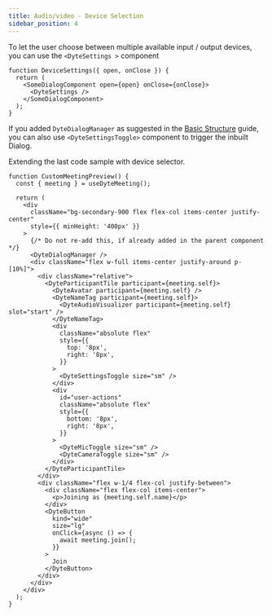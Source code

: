 ```yaml
---
title: Audio/video - Device Selection
sidebar_position: 4
---
```


To let the user choose between multiple available input / output devices, you can use the `<DyteSettings >` component

```tsx
function DeviceSettings({ open, onClose }) {
  return (
    <SomeDialogComponent open={open} onClose={onClose}>
      <DyteSettings />
    </SomeDialogComponent>
  );
}
```

If you added `DyteDialogManager` as suggested in the [Basic Structure](/react-ui-kit/build-pre-call-ui/build-your-own/initial-code-skeleton#file-meetingtsx) guide, you can also use `<DyteSettingsToggle>` component to trigger the inbuilt Dialog.

Extending the last code sample with device selector.

```tsx live showLineNumbers
function CustomMeetingPreview() {
  const { meeting } = useDyteMeeting();

  return (
    <div
      className="bg-secondary-900 flex flex-col items-center justify-center"
      style={{ minHeight: '400px' }}
    >
      {/* Do not re-add this, if already added in the parent component */}
      <DyteDialogManager />
      <div className="flex w-full items-center justify-around p-[10%]">
        <div className="relative">
          <DyteParticipantTile participant={meeting.self}>
            <DyteAvatar participant={meeting.self} />
            <DyteNameTag participant={meeting.self}>
              <DyteAudioVisualizer participant={meeting.self} slot="start" />
            </DyteNameTag>
            <div
              className="absolute flex"
              style={{
                top: '8px',
                right: '8px',
              }}
            >
              <DyteSettingsToggle size="sm" />
            </div>
            <div
              id="user-actions"
              className="absolute flex"
              style={{
                bottom: '8px',
                right: '8px',
              }}
            >
              <DyteMicToggle size="sm" />
              <DyteCameraToggle size="sm" />
            </div>
          </DyteParticipantTile>
        </div>
        <div className="flex w-1/4 flex-col justify-between">
          <div className="flex flex-col items-center">
            <p>Joining as {meeting.self.name}</p>
          </div>
          <DyteButton
            kind="wide"
            size="lg"
            onClick={async () => {
              await meeting.join();
            }}
          >
            Join
          </DyteButton>
        </div>
      </div>
    </div>
  );
}
```

